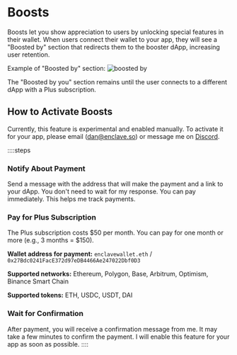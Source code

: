 # Boosts

Boosts let you show appreciation to users by unlocking special features in their wallet. When users connect their wallet to your app, they will see a "Boosted by" section that redirects them to the booster dApp, increasing user retention.

Example of "Boosted by" section:
![boosted by](/boosted.png)

The "Boosted by you" section remains until the user connects to a different dApp with a Plus subscription.

## How to Activate Boosts
Currently, this feature is experimental and enabled manually. To activate it for your app, please email (dan@enclave.so) or message me on [Discord](https://discordapp.com/users/459996160506068992).

::::steps
### Notify About Payment
Send a message with the address that will make the payment and a link to your dApp. You don't need to wait for my response. You can pay immediately. This helps me track payments.

### Pay for Plus Subscription
The Plus subscription costs $50 per month. You can pay for one month or more (e.g., 3 months = $150).

**Wallet address for payment:** `enclavewallet.eth` / `0x27Bdc0241FacE372d97eDB4466Ae247022Dbf0D3`

**Supported networks:** Ethereum, Polygon, Base, Arbitrum, Optimism, Binance Smart Chain

**Supported tokens:** ETH, USDC, USDT, DAI

### Wait for Confirmation
After payment, you will receive a confirmation message from me. It may take a few minutes to confirm the payment. I will enable this feature for your app as soon as possible.
::::